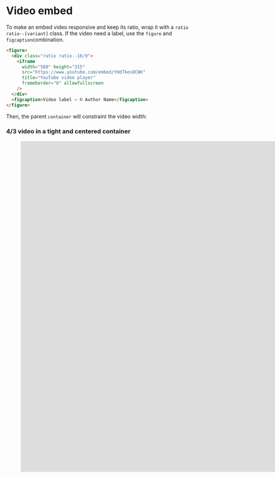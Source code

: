 
<Meta title="Components/Video" />

# Video embed

To make an embed video responsive and keep its ratio, wrap it with a `ratio ratio--[variant]` class.
If the video need a label, use the `figure` and `figcaption`combination.

```html
<figure>
  <div class="ratio ratio--16/9">
    <iframe 
      width="560" height="315" 
      src="https://www.youtube.com/embed/tHd7kesDCWk" 
      title="YouTube video player" 
      frameborder="0" allowfullscreen
    />
  </div>
  <figcaption>Video label — © Author Name</figcaption>
</figure>
```

Then, the parent `container` will constraint the video width: 

<Canvas>
  <div class="container container--grid gap--responsive">
    <div class="container__center--xs">
      <h3 class="h3">4/3 video in a tight and centered container</h3>
      <figure>
        <div class="ratio ratio--4/3">
          <iframe 
            width="1600" height="900" 
            src="https://www.youtube.com/embed/tHd7kesDCWk" 
            title="YouTube video player" 
            frameborder="0" allowfullscreen
          />
        </div>
        <figcaption>Video label — © Author Name</figcaption>
      </figure>
    </div>
    <div class="container__center--md">
      <h3 class="h3">16/9 video in a medium and centered container</h3>
      <figure>
        <div class="ratio ratio--16/9">
          <iframe 
            width="560" height="315" 
            src="https://www.youtube.com/embed/tHd7kesDCWk" 
            title="YouTube video player" 
            frameborder="0" allowfullscreen
          />
        </div>
        <figcaption>Video label — © Author Name</figcaption>
      </figure>
    </div>
  </div>
</Canvas>


